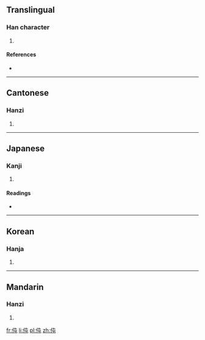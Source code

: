 ==Translingual==

===Han character===
{{Han char|rn=9|rad=人|as=04|sn=6|four=2521<sub>7</sub>|canj=人心山 (OPU), X人心山 (XOPU)}}

# {{defn|Han|sort=人04}}

====References====
* {{Han ref|kx=0095.100|dkj=00427|dj=0201.100|hdz=10120.070|uh=4F05|ud=20229|bh=C9B6|bd=51638}}

----

==Cantonese==

===Hanzi===
{{yue-hanzi|jyut=|y=deun6}}

# {{defn|lang=yue|sort=人04}}

----

==Japanese==

===Kanji===
{{ja-kanji|grade=|rs=人04}}

# {{defn|lang=ja|sort=人04}}

====Readings====
* {{ja-readings|on=[[とん]] (ton), [[どん]] (don)|kun=}}

----

==Korean==

===Hanja===
{{ko-hanja|hangeul=돈|rv=don|mr=ton}}

# {{defn|lang=ko|sort=人04}}

----

==Mandarin==

===Hanzi===
{{cmn-hanzi|pin=[[dùn]] ([[dun4]])|wg=tun<sup>4</sup>}}

# {{defn|lang=cmn|sort=人04}}

[[fr:伅]]
[[li:伅]]
[[pl:伅]]
[[zh:伅]]